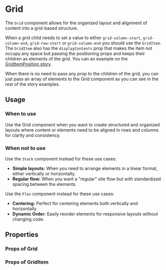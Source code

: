 
<Meta title="MDX|Grid" component={Grid} />

# Grid

The `Grid` component allows for the organized layout and alignment of content into a grid-based structure.

When a grid child needs to set a value to either `grid-column-start`, `grid-column-end`, `grid-row-start` or `grid-column-end` you should use the `GridItem`. The `GridItem` also has the `displayContents` prop that makes the item not occupy any space but passing the positioning props and keeps their children as elements of the grid. You can an example on the [GridItemPosition story](/story/general-layout-grid--grid-items-position).

When there is no need to pass any prop to the children of the grid, you can just pass an array of elements to the Grid component as you can see in the rest of the story examples.

## Usage

### When to use

Use the Grid component when you want to create structured and organized layouts where content or elements need to be aligned in rows and columns for clarity and consistency.

### When not to use

Use the `Stack` component instead for these use cases:

- **Simple layouts:** When you need to arrange elements in a linear format, either vertically or horizontally.
- **Regular flow:** When you want a "regular" site flow but with standardized spacing between the elements.

Use the `Flex` component instead for these use cases:

- **Centering:** Perfect for centering elements both vertically and horizontally.
- **Dynamic Order:** Easily reorder elements for responsive layouts without changing code.

## Properties

### Props of Grid

<ArgTypes of={Grid} />

### Props of GridItem

<ArgTypes of={GridItem} />
